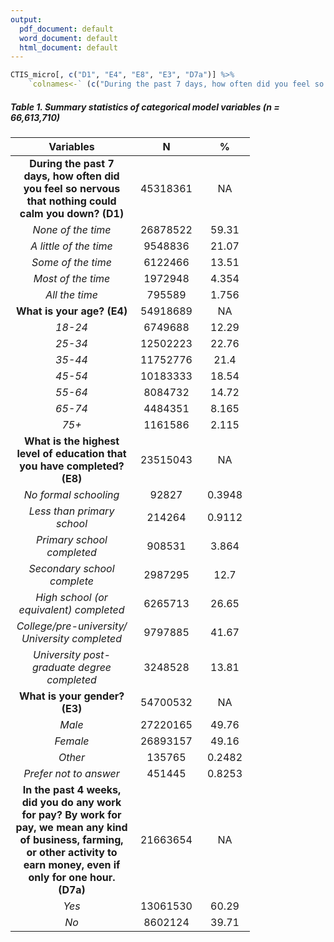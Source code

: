 ```yaml
---
output:
  pdf_document: default
  word_document: default
  html_document: default
---
```


```r
CTIS_micro[, c("D1", "E4", "E8", "E3", "D7a")] %>% 
    `colnames<-` (c("During the past 7 days, how often did you feel so nervous that nothing could calm you down?", "What is your age?", "What is the highest level of education that you have completed?", "What is your gender?", "In the past 4 weeks, did you do any work for pay? By work for pay, we mean any kind of business, farming, or other activity to earn money, even if only for one hour.")) |> desctable::desc_table() |> pander::pander()
```

##### Table 1.  Summary statistics of categorical model variables (n = 66,613,710)

----------------------------------------------------
           Variables                 N         %    
-------------------------------- ---------- --------
 **During the past 7 days, how    45318361     NA   
 often did you feel so nervous                      
  that nothing could calm you                       
            down? (D1)**                                 

      *None of the time*          26878522   59.31  
                      

*A little of the time*            9548836    21.07  
                                 

*Some of the time*                6122466    13.51  
                       

*Most of the time*                1972948    4.354  
 

*All the time*                    795589    1.756  
                       

     **What is your age? (E4)**   54918689     NA   

*18-24*                           6749688    12.29  

*25-34*                           12502223   22.76  

*35-44*                           11752776    21.4  

*45-54*                           10183333   18.54  

*55-64*                           8084732    14.72  

*65-74*                           4484351    8.165  

*75+*                             1161586    2.115  

 **What is the highest level of   23515043     NA   
    education that you have                         
          completed? (E8)**                              

*No formal schooling*             92827     0.3948 
                              

*Less than primary school*        214264    0.9112 
                         

*Primary school completed*        908531    3.864  
                             

*Secondary school complete*       2987295     12.7  
                        

*High school (or                  6265713    26.65  
     equivalent) completed*
                      

*College/pre-university/          9797885    41.67  
University completed*                             

*University post-graduate degree  3248528    13.81  
           completed*                                


    **What is your gender? (E3)** 54700532     NA   

*Male*                            27220165   49.76  
                                 

*Female*                          26893157   49.16  
                               

*Other*                           135765    0.2482 
                                             

*Prefer not to answer*            451445    0.8253 
                              

 **In the past 4 weeks, did you   21663654     NA   
  do any work for pay? By work                      
  for pay, we mean any kind of                      
  business, farming, or other                       
  activity to earn money, even                      
    if only for one hour. (D7a)**                         

*Yes*                             13061530   60.29  
                     

*No*                              8602124    39.71  
                     
----------------------------------------------------